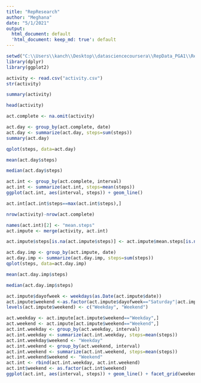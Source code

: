 ---
title: "RepResearch"
author: "Meghana"
date: "5/1/2021"
output:
  html_document: default
  'html_document: keep_md: true': default
---


```{r}
setwd("C:\\Users\\kanch\\Desktop\\datasciencecoursera\\RepData_PGA1\\RepData_PeerAssessment1")
library(dplyr)
library(ggplot2)
```

```{r}
activity <- read.csv("activity.csv")
str(activity)
```
```{r}
summary(activity)
```
```{r}
head(activity)
```


```{r}
act.complete <- na.omit(activity)
```
```{r}
act.day <- group_by(act.complete, date)
act.day <- summarize(act.day, steps=sum(steps))
summary(act.day)
```
```{r}
qplot(steps, data=act.day)
```
```{r}
mean(act.day$steps)
```
```{r}
median(act.day$steps)
```
```{r}
act.int <- group_by(act.complete, interval)
act.int <- summarize(act.int, steps=mean(steps))
ggplot(act.int, aes(interval, steps)) + geom_line()
```
```{r}
act.int[act.int$steps==max(act.int$steps),]
```
```{r}
nrow(activity)-nrow(act.complete)
```
```{r}
names(act.int)[2] <- "mean.steps"
act.impute <- merge(activity, act.int)
```
```{r}
act.impute$steps[is.na(act.impute$steps)] <- act.impute$mean.steps[is.na(act.impute$steps)]
```
```{r}
act.day.imp <- group_by(act.impute, date)
act.day.imp <- summarize(act.day.imp, steps=sum(steps))
qplot(steps, data=act.day.imp)
```
```{r}
mean(act.day.imp$steps)
```
```{r}
median(act.day.imp$steps)
```
```{r}
act.impute$dayofweek <- weekdays(as.Date(act.impute$date))
act.impute$weekend <-as.factor(act.impute$dayofweek=="Saturday"|act.impute$dayofweek=="Sunday")
levels(act.impute$weekend) <- c("Weekday", "Weekend")
```

```{r}
act.weekday <- act.impute[act.impute$weekend=="Weekday",]
act.weekend <- act.impute[act.impute$weekend=="Weekend",]
act.int.weekday <- group_by(act.weekday, interval)
act.int.weekday <- summarize(act.int.weekday, steps=mean(steps))
act.int.weekday$weekend <- "Weekday"
act.int.weekend <- group_by(act.weekend, interval)
act.int.weekend <- summarize(act.int.weekend, steps=mean(steps))
act.int.weekend$weekend <- "Weekend"
act.int <- rbind(act.int.weekday, act.int.weekend)
act.int$weekend <- as.factor(act.int$weekend)
ggplot(act.int, aes(interval, steps)) + geom_line() + facet_grid(weekend ~ .)
```

